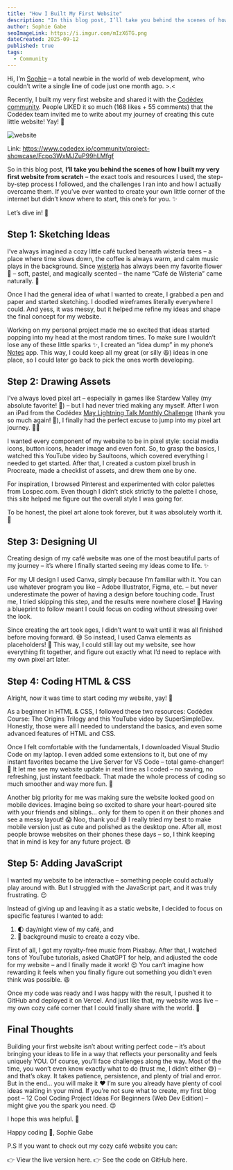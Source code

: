 ```yaml
---
title: "How I Built My First Website"
description: "In this blog post, I’ll take you behind the scenes of how I built my very first website from scratch – the exact tools and resources I used, the step-by-step process I followed, and the challenges I ran into and how I actually overcame them. ✨"
author: Sophie Gabe
seoImageLink: https://i.imgur.com/mIzX6TG.png
dateCreated: 2025-09-12
published: true
tags:
  - Community
---
```


Hi, I’m [Sophie](https://www.codedex.io/@MarSianer) – a total newbie in the world of web development, who couldn’t write a single line of code just one month ago. >.<

Recently, I built my very first website and shared it with the [Codédex community](https://codedex.io/community). People LIKED it so much (168 likes + 55 comments) that the Codédex team invited me to write about my journey of creating this cute little website! Yay! 🥳

![website](https://i.imgur.com/2eHF3Cm.gif)

Link: https://www.codedex.io/community/project-showcase/Fcpo3WxMJZuP99hLMfgf

So in this blog post, **I’ll take you behind the scenes of how I built my very first website from scratch** – the exact tools and resources I used, the step-by-step process I followed, and the challenges I ran into and how I actually overcame them. If you’ve ever wanted to create your own little corner of the internet but didn’t know where to start, this one’s for you. ✨

Let’s dive in! 🤿

## Step 1: Sketching Ideas

I’ve always imagined a cozy little café tucked beneath wisteria trees – a place where time slows down, the coffee is always warm, and calm music plays in the background. Since [wisteria](https://en.wikipedia.org/wiki/Wisteria) has always been my favorite flower 🌺 – soft, pastel, and magically scented – the name “Café de Wisteria” came naturally. 🥰

Once I had the general idea of what I wanted to create, I grabbed a pen and paper and started sketching. I doodled wireframes literally everywhere I could. And yess, it was messy, but it helped me refine my ideas and shape the final concept for my website.

Working on my personal project made me so excited that ideas started popping into my head at the most random times. To make sure I wouldn’t lose any of these little sparks ✨, I created an “idea dump” in my phone’s [Notes](https://apps.apple.com/us/app/notes/id1110145109) app. This way, I could keep all my great (or silly 😆) ideas in one place, so I could later go back to pick the ones worth developing.

## Step 2: Drawing Assets

I’ve always loved pixel art – especially in games like Stardew Valley (my absolute favorite! 🤩) – but I had never tried making any myself.  After I won an iPad from the Codédex [May Lightning Talk Monthly Challenge](https://www.codedex.io/community/monthly-challenge/aZwonmhOYu8BWfZLpGZK?tab=winners) (thank you so much again! 🙏), I finally had the perfect excuse to jump into my pixel art journey. 💃🏽

I wanted every component of my website to be in pixel style: social media icons, button icons, header image and even font. So, to grasp the basics, I watched this YouTube video by Saultoons, which covered everything I needed to get started. After that, I created a custom pixel brush in Procreate, made a checklist of assets, and drew them one by one. 

For inspiration, I browsed Pinterest and experimented with color palettes from Lospec.com. Even though I didn’t stick strictly to the palette I chose, this site helped me figure out the overall style I was going for.

To be honest, the pixel art alone took forever, but it was absolutely worth it. 🤩

## Step 3: Designing UI

Creating design of my café website was one of the most beautiful parts of my journey – it’s where I finally started seeing my ideas come to life. ✨

For my UI design I used Canva, simply because I’m familiar with it. You can use whatever program you like – Adobe Illustrator, Figma, etc. – but never underestimate the power of having a design before touching code. Trust me, I tried skipping this step, and the results were nowhere close! 🤣 Having a blueprint to follow meant I could focus on coding without stressing over the look. 

Since creating the art took ages, I didn’t want to wait until it was all finished before moving forward. 😅 So instead, I used Canva elements as placeholders! 🤗 This way, I could still lay out my website, see how everything fit together, and figure out exactly what I’d need to replace with my own pixel art later.

## Step 4: Coding HTML & CSS

Alright, now it was time to start coding my website, yay! 🥳

As a beginner in HTML & CSS, I followed these two resources: Codédex Course: The Origins Trilogy and this YouTube video by SuperSimpleDev. Honestly, those were all I needed to understand the basics, and even some advanced features of HTML and CSS.

Once I felt comfortable with the fundamentals, I downloaded Visual Studio Code on my laptop. I even added some extensions to it, but one of my instant favorites became the Live Server for VS Code – total game-changer! 🤩 It let me see my website update in real time as I coded – no saving, no refreshing, just instant feedback. That made the whole process of coding so much smoother and way more fun. 🥰

Another big priority for me was making sure the website looked good on mobile devices. Imagine being so excited to share your heart-poured site with your friends and siblings… only for them to open it on their phones and see a messy layout! 😱 Noo, thank you! 😅 I really tried my best to make mobile version just as cute and polished as the desktop one. After all, most people browse websites on their phones these days – so, I think keeping that in mind is key for any future project. 😄

## Step 5: Adding JavaScript

I wanted my website to be interactive – something people could actually play around with. But I struggled with the JavaScript part, and it was truly frustrating. 😔 

Instead of giving up and leaving it as a static website, I decided to focus on specific features I wanted to add:

1. 🌓 day/night view of my café, and
2. 🎵 background music to create a cozy vibe.

First of all, I got my royalty-free music from Pixabay. After that, I watched tons of YouTube tutorials, asked ChatGPT for help, and adjusted the code for my website – and I finally made it work! 😍 You can’t imagine how rewarding it feels when you finally figure out something you didn’t even think was possible. 😆

Once my code was ready and I was happy with the result, I pushed it to GitHub and deployed it on Vercel. And just like that, my website was live – my own cozy café corner that I could finally share with the world. 💃

## Final Thoughts

Building your first website isn’t about writing perfect code – it’s about bringing your ideas to life in a way that reflects your personality and feels uniquely YOU.
Of course, you’ll face challenges along the way. Most of the time, you won’t even know exactly what to do (trust me, I didn’t either 😅) – and that’s okay. It takes patience, persistence, and plenty of trial and error. But in the end… you will make it ❤️
I’m sure you already have plenty of cool ideas waiting in your mind. If you’re not sure what to create, my first blog post – 12 Cool Coding Project Ideas For Beginners (Web Dev Edition) – might give you the spark you need. 😍

I hope this was helpful. 💖

Happy coding 🌺,
Sophie Gabe

P.S If you want to check out my cozy café website you can:

👉 View the live version here.
👉 See the code on GitHub here.
